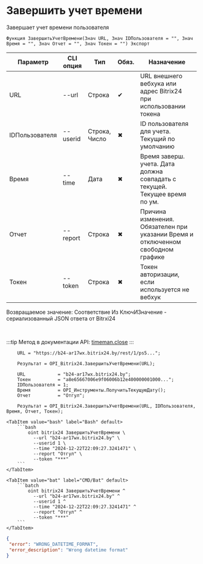 ﻿---
sidebar_position: 7
---


# Завершить учет времени
 Завершает учет времени пользователя



`Функция ЗавершитьУчетВремени(Знач URL, Знач IDПользователя = "", Знач Время = "", Знач Отчет = "", Знач Токен = "") Экспорт`

  | Параметр | CLI опция | Тип | Обяз. | Назначение |
  |-|-|-|-|-|
  | URL | --url | Строка | &#x2714; | URL внешнего вебхука или адрес Bitrix24 при использовании токена |
  | IDПользователя | --userid | Строка, Число | &#x2716; | ID пользователя для учета. Текущий по умолчанию |
  | Время | --time | Дата | &#x2716; | Время заверш. учета. Дата должна совпадать с текущей. Текущее время по ум. |
  | Отчет | --report | Строка | &#x2716; | Причина изменения. Обязателен при указании Время и отключенном свободном графике |
  | Токен | --token | Строка | &#x2716; | Токен авторизации, если используется не вебхук |

  
  Возвращаемое значение:   Соответствие Из КлючИЗначение - сериализованный JSON ответа от Bitrxi24

<br/>

:::tip
Метод в документации API: [timeman.close](https://dev.1c-bitrix.ru/rest_help/timeman/base/timeman_close.php)
:::
<br/>



```bsl title="Пример использования для 1С:Предприятие/OneScript"
    URL = "https://b24-ar17wx.bitrix24.by/rest/1/ps5...";

    Результат = OPI_Bitrix24.ЗавершитьУчетВремени(URL);

    URL            = "b24-ar17wx.bitrix24.by";
    Токен          = "a8e65667006e9f06006b12e400000001000...";
    IDПользователя = 1;
    Время          = OPI_Инструменты.ПолучитьТекущуюДату();
    Отчет          = "Отгул";

    Результат = OPI_Bitrix24.ЗавершитьУчетВремени(URL, IDПользователя, Время, Отчет, Токен);
```
    

 <Tabs>
  
    <TabItem value="bash" label="Bash" default>
        ```bash
            oint bitrix24 ЗавершитьУчетВремени \
              --url "b24-ar17wx.bitrix24.by" \
              --userid 1 \
              --time "2024-12-22T22:09:27.3241471" \
              --report "Отгул" \
              --token "***"
        ```
    </TabItem>
  
    <TabItem value="bat" label="CMD/Bat" default>
        ```batch
            oint bitrix24 ЗавершитьУчетВремени ^
              --url "b24-ar17wx.bitrix24.by" ^
              --userid 1 ^
              --time "2024-12-22T22:09:27.3241471" ^
              --report "Отгул" ^
              --token "***"
        ```
    </TabItem>
</Tabs>


```json title="Результат"
{
 "error": "WRONG_DATETIME_FORMAT",
 "error_description": "Wrong datetime format"
}
```
